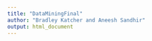 ```yaml
---
title: "DataMiningFinal"
author: "Bradley Katcher and Aneesh Sandhir"
output: html_document
---
```

